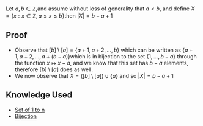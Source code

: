 Let <math>a, b \in \mathbb{Z} </math>,and assume without loss of generality that <math>a < b</math>, and define <math>X = \left\{ x: x \in \mathbb{Z}, a \le x \le b \right\}</math>then <math display="block">\left| X  \right| = b - a  + 1</math>

==Proof==

* Observe that <math>\left[ b \right] \setminus \left[ a \right]=\left\{ a + 1, a + 2, \ldots, b \right\}
</math> which can be written as <math>\left\{ a + 1, a + 2, \ldots, a + (b-a) \right\}
</math>which is in bijection to the set <math>\{ 1,  \ldots, b-a \}</math> through the function <math>x \mapsto x - a</math>, and we know that this set has <math>b-a</math> elements, therefore <math>\left[ b \right] \setminus \left[ a \right]
</math> does as well.
* We now observe that <math>X = ([b] \setminus [a]) \cup \{ a \}</math> and so <math display="block">\left| X \right|= b  - a  + 1</math>

== Knowledge Used ==

* [[Set of 1 to n]]
* [[Bijection]]
{{Knowledge Metadata|Number Theory|Proposition}}